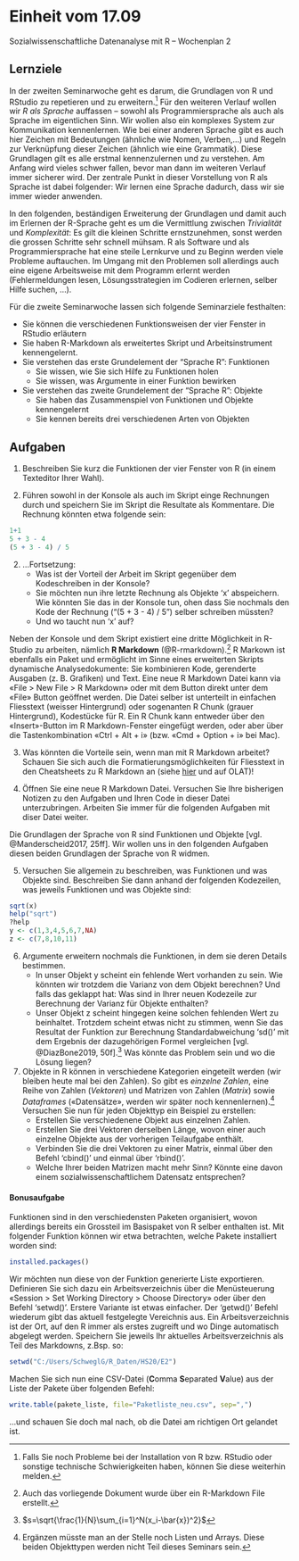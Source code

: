 # Einheit vom 17.09

Sozialwissenschaftliche Datenanalyse mit R – Wochenplan 2

## Lernziele

In der zweiten Seminarwoche geht es darum, die Grundlagen von R und RStudio zu repetieren und zu erweitern.[^1] Für den weiteren Verlauf wollen wir *R als Sprache* auffassen – sowohl als Programmiersprache als auch als Sprache im eigentlichen Sinn. Wir wollen also ein komplexes System zur Kommunikation kennenlernen. Wie bei einer anderen Sprache gibt es auch hier Zeichen mit Bedeutungen (ähnliche wie Nomen, Verben,...) und Regeln zur Verknüpfung dieser Zeichen (ähnlich wie eine Grammatik). Diese Grundlagen gilt es alle erstmal kennenzulernen und zu verstehen. Am Anfang wird vieles schwer fallen, bevor man dann im weiteren Verlauf immer sicherer wird. Der zentrale Punkt in dieser Vorstellung von R als Sprache ist dabei folgender: Wir lernen eine Sprache dadurch, dass wir sie immer wieder anwenden.

In den folgenden, beständigen Erweiterung der Grundlagen und damit auch im Erlernen der R-Sprache geht es um die Vermittlung zwischen *Trivialität* und *Komplexität*: Es gilt die kleinen Schritte ernstzunehmen, sonst werden die grossen Schritte sehr schnell mühsam. R als Software und als Programmiersprache hat eine steile Lernkurve und zu Beginn werden viele Probleme auftauchen. Im Umgang mit den Problemen soll allerdings auch eine eigene Arbeitsweise mit dem Programm erlernt werden (Fehlermeldungen lesen, Lösungsstrategien im Codieren erlernen, selber Hilfe suchen, ...).

Für die zweite Seminarwoche lassen sich folgende Seminarziele festhalten:

* Sie können die verschiedenen Funktionsweisen der vier Fenster in RStudio erläutern
* Sie haben R-Markdown als erweitertes Skript und Arbeitsinstrument kennengelernt. 
* Sie verstehen das erste Grundelement der "Sprache R": Funktionen
  + Sie wissen, wie Sie sich Hilfe zu Funktionen holen
  + Sie wissen, was Argumente in einer Funktion bewirken
* Sie verstehen das zweite Grundelement der "Sprache R": Objekte
  + Sie haben das Zusammenspiel von Funktionen und Objekte kennengelernt
  + Sie kennen bereits drei verschiedenen Arten von Objekten


## Aufgaben

1. Beschreiben Sie kurz die Funktionen der vier Fenster von R (in einem Texteditor Ihrer Wahl).

2. Führen sowohl in der Konsole als auch im Skript einge Rechnungen durch und speichern Sie im Skript die Resultate als Kommentare. Die Rechnung könnten etwa folgende sein:
```r
1+1
5 + 3 - 4
(5 + 3 - 4) / 5
```
2. ...Fortsetzung: 
    + Was ist der Vorteil der Arbeit im Skript gegenüber dem Kodeschreiben in der Konsole?
    + Sie möchten nun ihre letzte Rechnung als Objekte 'x' abspeichern. Wie könnten Sie das in der Konsole tun, ohen dass Sie nochmals den Kode der Rechnung ("(5 + 3 - 4) / 5") selber schreiben müssten? 
    + Und wo taucht nun 'x' auf?

Neben der Konsole und dem Skript existiert eine dritte Möglichkeit in R-Studio zu arbeiten, nämlich **R Markdown** (@R-rmarkdown).[^2] R Markown ist ebenfalls ein Paket und ermöglicht im Sinne eines erweiterten Skripts dynamische Analysedokumente: Sie kombinieren Kode, gerenderte Ausgaben (z. B. Grafiken) und Text. Eine neue R Markdown Datei kann via «File > New File > R Markdown» oder mit dem Button direkt unter dem «File» Button geöffnet werden. Die Datei selber ist unterteilt in einfachen Fliesstext (weisser Hintergrund) oder sogenanten R Chunk (grauer Hintergrund), Kodestücke für R. Ein R Chunk kann entweder über den «Insert»-Button im R Markdown-Fenster eingefügt werden, oder aber über die Tastenkombination «Ctrl + Alt + i» (bzw. «Cmd + Option + i» bei Mac).

3. Was könnten die Vorteile sein, wenn man mit R Markdown arbeitet? Schauen Sie sich auch die Formatierungsmöglichkeiten für Fliesstext in den Cheatsheets zu R Markdown an (siehe [hier](https://rstudio.com/resources/cheatsheets/) und auf OLAT)!

4. Öffnen Sie eine neue R Markdown Datei. Versuchen Sie Ihre bisherigen Notizen zu den Aufgaben und Ihren Code in dieser Datei unterzubringen. Arbeiten Sie immer für die folgenden Aufgaben mit diser Datei weiter.

Die Grundlagen der Sprache von R sind Funktionen und Objekte [vgl. @Manderscheid2017, 25ff]. Wir wollen uns in den folgenden Aufgaben diesen beiden Grundlagen der Sprache von R widmen.

5. Versuchen Sie allgemein zu beschreiben, was Funktionen und was Objekte sind. Beschreiben Sie dann anhand der folgenden Kodezeilen, was jeweils Funktionen und was Objekte sind:

```r
sqrt(x)
help("sqrt")
?help
y <- c(1,3,4,5,6,7,NA)
z <- c(7,8,10,11)
```

6. Argumente erweitern nochmals die Funktionen, in dem sie deren Details bestimmen. 
    + In unser Objekt y scheint ein fehlende Wert vorhanden zu sein. Wie könnten wir trotzdem die Varianz von dem Objekt berechnen? Und falls das geklappt hat: Was sind in Ihrer neuen Kodezeile zur Berechnung der Varianz für Objekte enthalten?
    + Unser Objekt z scheint hingegen keine solchen fehlenden Wert zu beinhaltet. Trotzdem scheint etwas nicht zu stimmen, wenn Sie das Resultat der Funktion zur Berechnung Standardabweichung 'sd()' mit dem Ergebnis der dazugehörigen Formel vergleichen [vgl. @DiazBone2019, 50f].[^3] Was könnte das Problem sein und wo die Lösung liegen?

  
7. Objekte in R können in verschiedene Kategorien eingeteilt werden (wir bleiben heute mal bei den Zahlen). So gibt es *einzelne Zahlen*, eine Reihe von Zahlen (*Vektoren*) und Matrizen von Zahlen (*Matrix*) sowie *Dataframes* («Datensätze», werden wir später noch kennenlernen).[^4] Versuchen Sie nun für jeden Objekttyp ein Beispiel zu erstellen:
    + Erstellen Sie verschiedenene Objekt aus einzelnen Zahlen.
    + Erstellen Sie drei Vektoren derselben Länge, wovon einer auch einzelne Objekte aus der vorherigen Teilaufgabe enthält.
    + Verbinden Sie die drei Vektoren zu einer Matrix, einmal über den Befehl 'cbind()' und einmal über 'rbind()'.
    + Welche Ihrer beiden Matrizen macht mehr Sinn? Könnte eine davon einem sozialwissenschaftlichem Datensatz entsprechen?


#### Bonusaufgabe 
Funktionen sind in den verschiedensten Paketen organisiert, wovon allerdings bereits ein Grossteil im Basispaket von R selber enthalten ist. Mit folgender Funktion können wir etwa betrachten, welche Pakete installiert worden sind:
```r
installed.packages()

```

Wir möchten nun diese von der Funktion generierte Liste exportieren. Definieren Sie sich dazu ein Arbeitsverzeichnis über die Menüsteuerung «Session > Set Working Directory > Choose Directory» oder über den Befehl 'setwd()'. Erstere Variante ist etwas einfacher. Der 'getwd()' Befehl wiederum gibt das aktuell festgelegte Vereichnis aus. Ein Arbeitsverzeichnis ist der Ort, auf den R immer als erstes zugreift und wo Dinge automatisch abgelegt werden. Speichern Sie jeweils Ihr aktuelles Arbeitsverzeichnis als Teil des Markdowns, z.Bsp. so:
```r
setwd("C:/Users/SchweglG/R_Daten/HS20/E2")
```

Machen Sie sich nun eine CSV-Datei (**C**omma **S**eparated **V**alue) aus der Liste der Pakete über folgenden Befehl:
```r
write.table(pakete_liste, file="Paketliste_neu.csv", sep=",")
```
...und schauen Sie doch mal nach, ob die Datei am richtigen Ort gelandet ist. 





[^1]: Falls Sie noch Probleme bei der Installation von R bzw. RStudio oder sonstige technische Schwierigkeiten haben, können Sie diese weiterhin melden.

[^2]: Auch das vorliegende Dokument wurde über ein R-Markdown File erstellt.

[^3]: $s=\sqrt{\frac{1}{N}\sum_{i=1}^N(x_i-\bar{x})^2}$

[^4]: Ergänzen müsste man an der Stelle noch Listen und Arrays. Diese beiden Objekttypen werden nicht Teil dieses Seminars sein.
